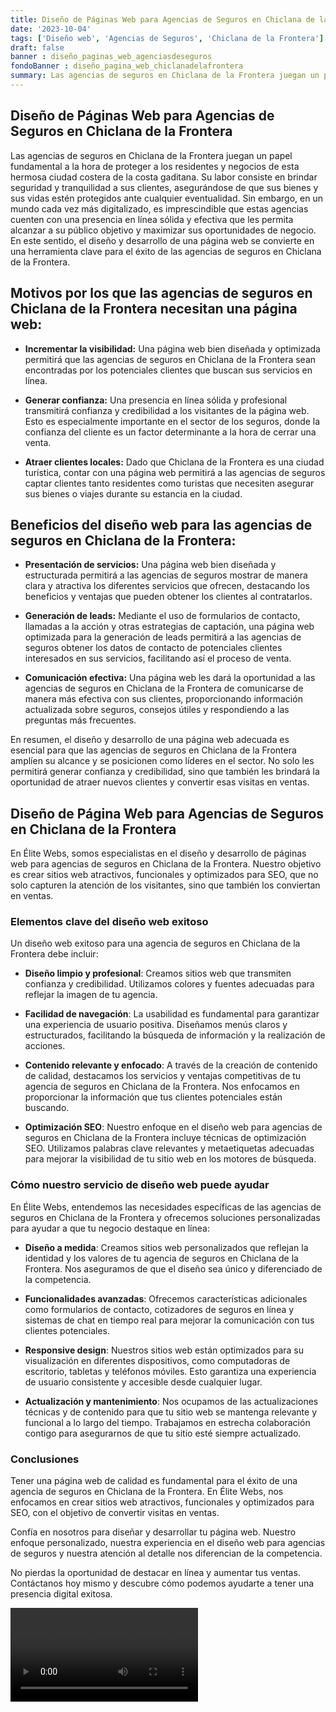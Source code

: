 ```yaml
---
title: Diseño de Páginas Web para Agencias de Seguros en Chiclana de la Frontera
date: '2023-10-04'
tags: ['Diseño web', 'Agencias de Seguros', 'Chiclana de la Frontera']
draft: false
banner : diseño_paginas_web_agenciasdeseguros
fondoBanner : diseño_pagina_web_chiclanadelafrontera
summary: Las agencias de seguros en Chiclana de la Frontera juegan un papel fundamental a la hora de proteger a los residentes y negocios de esta hermosa ciudad costera de la costa gaditana. Su labor consiste en brindar seguridad y tranquilidad a sus clientes, asegurándose de que sus bienes y sus vidas estén protegidos ante cualquier eventualidad. Sin embargo, en un mundo cada vez más digitalizado, es imprescindible que estas agencias cuenten con una presencia en línea sólida y efectiva que les permita alcanzar a su público objetivo y maximizar sus oportunidades de negocio. En este sentido, el diseño y desarrollo de una página web se convierte en una herramienta clave para el éxito de las agencias de seguros en Chiclana de la Frontera.
---
```


## Diseño de Páginas Web para Agencias de Seguros en Chiclana de la Frontera

Las agencias de seguros en Chiclana de la Frontera juegan un papel fundamental a la hora de proteger a los residentes y negocios de esta hermosa ciudad costera de la costa gaditana. Su labor consiste en brindar seguridad y tranquilidad a sus clientes, asegurándose de que sus bienes y sus vidas estén protegidos ante cualquier eventualidad. Sin embargo, en un mundo cada vez más digitalizado, es imprescindible que estas agencias cuenten con una presencia en línea sólida y efectiva que les permita alcanzar a su público objetivo y maximizar sus oportunidades de negocio. En este sentido, el diseño y desarrollo de una página web se convierte en una herramienta clave para el éxito de las agencias de seguros en Chiclana de la Frontera.

## Motivos por los que las agencias de seguros en Chiclana de la Frontera necesitan una página web:

- **Incrementar la visibilidad:** Una página web bien diseñada y optimizada permitirá que las agencias de seguros en Chiclana de la Frontera sean encontradas por los potenciales clientes que buscan sus servicios en línea.

- **Generar confianza:** Una presencia en línea sólida y profesional transmitirá confianza y credibilidad a los visitantes de la página web. Esto es especialmente importante en el sector de los seguros, donde la confianza del cliente es un factor determinante a la hora de cerrar una venta.

- **Atraer clientes locales:** Dado que Chiclana de la Frontera es una ciudad turística, contar con una página web permitirá a las agencias de seguros captar clientes tanto residentes como turistas que necesiten asegurar sus bienes o viajes durante su estancia en la ciudad.

## Beneficios del diseño web para las agencias de seguros en Chiclana de la Frontera:

- **Presentación de servicios:** Una página web bien diseñada y estructurada permitirá a las agencias de seguros mostrar de manera clara y atractiva los diferentes servicios que ofrecen, destacando los beneficios y ventajas que pueden obtener los clientes al contratarlos.

- **Generación de leads:** Mediante el uso de formularios de contacto, llamadas a la acción y otras estrategias de captación, una página web optimizada para la generación de leads permitirá a las agencias de seguros obtener los datos de contacto de potenciales clientes interesados en sus servicios, facilitando así el proceso de venta.

- **Comunicación efectiva:** Una página web les dará la oportunidad a las agencias de seguros en Chiclana de la Frontera de comunicarse de manera más efectiva con sus clientes, proporcionando información actualizada sobre seguros, consejos útiles y respondiendo a las preguntas más frecuentes.

En resumen, el diseño y desarrollo de una página web adecuada es esencial para que las agencias de seguros en Chiclana de la Frontera amplíen su alcance y se posicionen como líderes en el sector. No solo les permitirá generar confianza y credibilidad, sino que también les brindará la oportunidad de atraer nuevos clientes y convertir esas visitas en ventas.

<GifSeo />

<Cta />

## Diseño de Página Web para Agencias de Seguros en Chiclana de la Frontera

En Élite Webs, somos especialistas en el diseño y desarrollo de páginas web para agencias de seguros en Chiclana de la Frontera. Nuestro objetivo es crear sitios web atractivos, funcionales y optimizados para SEO, que no solo capturen la atención de los visitantes, sino que también los conviertan en ventas.

### Elementos clave del diseño web exitoso

Un diseño web exitoso para una agencia de seguros en Chiclana de la Frontera debe incluir:

- **Diseño limpio y profesional**: Creamos sitios web que transmiten confianza y credibilidad. Utilizamos colores y fuentes adecuadas para reflejar la imagen de tu agencia.

- **Facilidad de navegación**: La usabilidad es fundamental para garantizar una experiencia de usuario positiva. Diseñamos menús claros y estructurados, facilitando la búsqueda de información y la realización de acciones.

- **Contenido relevante y enfocado**: A través de la creación de contenido de calidad, destacamos los servicios y ventajas competitivas de tu agencia de seguros en Chiclana de la Frontera. Nos enfocamos en proporcionar la información que tus clientes potenciales están buscando.

- **Optimización SEO**: Nuestro enfoque en el diseño web para agencias de seguros en Chiclana de la Frontera incluye técnicas de optimización SEO. Utilizamos palabras clave relevantes y metaetiquetas adecuadas para mejorar la visibilidad de tu sitio web en los motores de búsqueda.

### Cómo nuestro servicio de diseño web puede ayudar

En Élite Webs, entendemos las necesidades específicas de las agencias de seguros en Chiclana de la Frontera y ofrecemos soluciones personalizadas para ayudar a que tu negocio destaque en línea:

- **Diseño a medida**: Creamos sitios web personalizados que reflejan la identidad y los valores de tu agencia de seguros en Chiclana de la Frontera. Nos aseguramos de que el diseño sea único y diferenciado de la competencia.

- **Funcionalidades avanzadas**: Ofrecemos características adicionales como formularios de contacto, cotizadores de seguros en línea y sistemas de chat en tiempo real para mejorar la comunicación con tus clientes potenciales.

- **Responsive design**: Nuestros sitios web están optimizados para su visualización en diferentes dispositivos, como computadoras de escritorio, tabletas y teléfonos móviles. Esto garantiza una experiencia de usuario consistente y accesible desde cualquier lugar.

- **Actualización y mantenimiento**: Nos ocupamos de las actualizaciones técnicas y de contenido para que tu sitio web se mantenga relevante y funcional a lo largo del tiempo. Trabajamos en estrecha colaboración contigo para asegurarnos de que tu sitio esté siempre actualizado.

### Conclusiones

Tener una página web de calidad es fundamental para el éxito de una agencia de seguros en Chiclana de la Frontera. En Élite Webs, nos enfocamos en crear sitios web atractivos, funcionales y optimizados para SEO, con el objetivo de convertir visitas en ventas.

Confía en nosotros para diseñar y desarrollar tu página web. Nuestro enfoque personalizado, nuestra experiencia en el diseño web para agencias de seguros y nuestra atención al detalle nos diferencian de la competencia.

No pierdas la oportunidad de destacar en línea y aumentar tus ventas. Contáctanos hoy mismo y descubre cómo podemos ayudarte a tener una presencia digital exitosa.

<Video />

<CtaBot job='Agencias de Seguros' city='Chiclana de la Frontera'/>

<Gmaps query='Chiclana de la Frontera+españa+maps' />